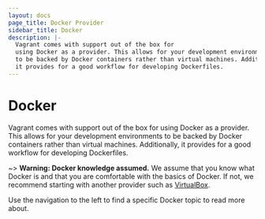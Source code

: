 ```yaml
---
layout: docs
page_title: Docker Provider
sidebar_title: Docker
description: |-
  Vagrant comes with support out of the box for
  using Docker as a provider. This allows for your development environments
  to be backed by Docker containers rather than virtual machines. Additionally,
  it provides for a good workflow for developing Dockerfiles.
---
```


# Docker

Vagrant comes with support out of the box for
using Docker as a provider. This allows for your development environments
to be backed by Docker containers rather than virtual machines. Additionally,
it provides for a good workflow for developing Dockerfiles.

~> **Warning: Docker knowledge assumed.** We assume that
you know what Docker is and that you are comfortable with the basics
of Docker. If not, we recommend starting with another provider such
as [VirtualBox](/docs/virtualbox).

Use the navigation to the left to find a specific Docker topic
to read more about.

